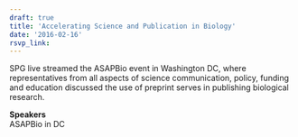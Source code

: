 ```yaml
---
draft: true 
title: 'Accelerating Science and Publication in Biology'
date: '2016-02-16'
rsvp_link: 
---
```


SPG live streamed the ASAPBio event in Washington DC, where representatives from all aspects of science communication, policy, funding and education discussed the use of preprint serves in publishing biological research.

<b>Speakers</b>  
ASAPBio in DC




